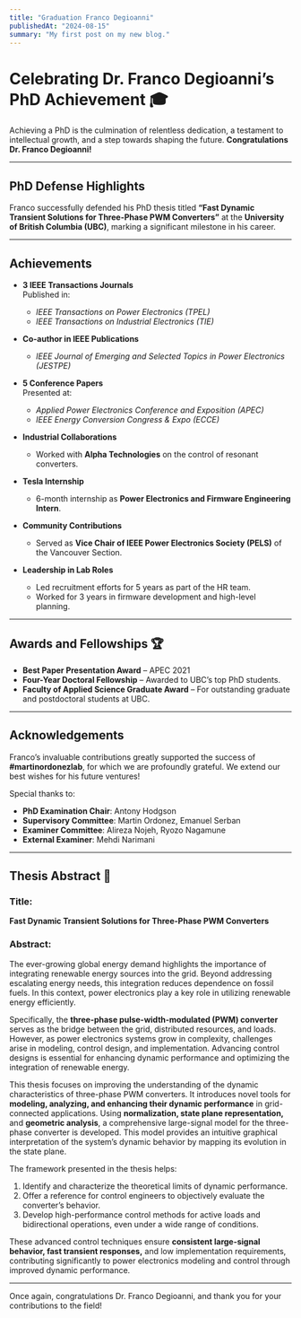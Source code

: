 ```yaml
---
title: "Graduation Franco Degioanni"
publishedAt: "2024-08-15"
summary: "My first post on my new blog."
---
```


# Celebrating Dr. Franco Degioanni’s PhD Achievement 🎓

Achieving a PhD is the culmination of relentless dedication, a testament to intellectual growth, and a step towards shaping the future. **Congratulations Dr. Franco Degioanni!**

---

## PhD Defense Highlights

Franco successfully defended his PhD thesis titled **“Fast Dynamic Transient Solutions for Three-Phase PWM Converters”** at the **University of British Columbia (UBC)**, marking a significant milestone in his career.

---

## Achievements  

- **3 IEEE Transactions Journals**  
  Published in:  
  - *IEEE Transactions on Power Electronics (TPEL)*  
  - *IEEE Transactions on Industrial Electronics (TIE)*  

- **Co-author in IEEE Publications**  
  - *IEEE Journal of Emerging and Selected Topics in Power Electronics (JESTPE)*  

- **5 Conference Papers**  
  Presented at:  
  - *Applied Power Electronics Conference and Exposition (APEC)*  
  - *IEEE Energy Conversion Congress & Expo (ECCE)*  

- **Industrial Collaborations**  
  - Worked with **Alpha Technologies** on the control of resonant converters.  

- **Tesla Internship**  
  - 6-month internship as **Power Electronics and Firmware Engineering Intern**.  

- **Community Contributions**  
  - Served as **Vice Chair of IEEE Power Electronics Society (PELS)** of the Vancouver Section.  

- **Leadership in Lab Roles**  
  - Led recruitment efforts for 5 years as part of the HR team.  
  - Worked for 3 years in firmware development and high-level planning.

---

## Awards and Fellowships 🏆

- **Best Paper Presentation Award** – APEC 2021  
- **Four-Year Doctoral Fellowship** – Awarded to UBC’s top PhD students.  
- **Faculty of Applied Science Graduate Award** – For outstanding graduate and postdoctoral students at UBC.

---

## Acknowledgements

Franco’s invaluable contributions greatly supported the success of **#martinordonezlab**, for which we are profoundly grateful. We extend our best wishes for his future ventures!

Special thanks to:  
- **PhD Examination Chair**: Antony Hodgson  
- **Supervisory Committee**: Martin Ordonez, Emanuel Serban  
- **Examiner Committee**: Alireza Nojeh, Ryozo Nagamune  
- **External Examiner**: Mehdi Narimani

---

## Thesis Abstract 📄

### Title:  
**Fast Dynamic Transient Solutions for Three-Phase PWM Converters**

### Abstract:  
The ever-growing global energy demand highlights the importance of integrating renewable energy sources into the grid. Beyond addressing escalating energy needs, this integration reduces dependence on fossil fuels. In this context, power electronics play a key role in utilizing renewable energy efficiently. 

Specifically, the **three-phase pulse-width-modulated (PWM) converter** serves as the bridge between the grid, distributed resources, and loads. However, as power electronics systems grow in complexity, challenges arise in modeling, control design, and implementation. Advancing control designs is essential for enhancing dynamic performance and optimizing the integration of renewable energy.

This thesis focuses on improving the understanding of the dynamic characteristics of three-phase PWM converters. It introduces novel tools for **modeling, analyzing, and enhancing their dynamic performance** in grid-connected applications. Using **normalization, state plane representation,** and **geometric analysis**, a comprehensive large-signal model for the three-phase converter is developed. This model provides an intuitive graphical interpretation of the system’s dynamic behavior by mapping its evolution in the state plane.

The framework presented in the thesis helps:
1. Identify and characterize the theoretical limits of dynamic performance.
2. Offer a reference for control engineers to objectively evaluate the converter’s behavior. 
3. Develop high-performance control methods for active loads and bidirectional operations, even under a wide range of conditions. 

These advanced control techniques ensure **consistent large-signal behavior, fast transient responses,** and low implementation requirements, contributing significantly to power electronics modeling and control through improved dynamic performance.

---

Once again, congratulations Dr. Franco Degioanni, and thank you for your contributions to the field!

